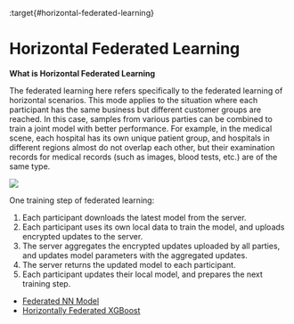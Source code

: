 :target{#horizontal-federated-learning}

# Horizontal Federated Learning

<strong>What is Horizontal Federated Learning</strong>

The federated learning here refers specifically to the federated learning of horizontal scenarios.
This mode applies to the situation where each participant has the same business but different customer groups are reached.
In this case, samples from various parties can be combined to train a joint model with better performance.
For example, in the medical scene, each hospital has its own unique patient group,
and hospitals in different regions almost do not overlap each other,
but their examination records for medical records (such as images, blood tests, etc.) are of the same type.

![](../../../_assets/federate_learning.png)

One training step of federated learning:

1. Each participant downloads the latest model from the server.
2. Each participant uses its own local data to train the model, and uploads encrypted updates to the server.
3. The server aggregates the encrypted updates uploaded by all parties, and updates model parameters with the aggregated updates.
4. The server returns the updated model to each participant.
5. Each participant updates their local model, and prepares the next training step.

<TableOfContents>


  - [Federated NN Model](fl_model.mdx)
  - [Horizontally Federated XGBoost](tree.mdx)
</TableOfContents>
